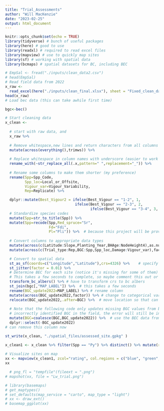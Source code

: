```yaml
---
title: "Trial_Assessments"
author: "Will MacKenzie"
date: "2023-02-25"
output: html_document
---
```


```r
knitr::opts_chunk$set(echo = TRUE)
library(tidyverse) # bunch of useful packages
library(here) # good to use 
library(readxl) # required to read excel files
library(mapview) # use to quickly map sites
library(sf) # working with spatial data
library(bcmaps) # spatial datasets for BC, including BEC
```


```r
# EmpSal <- fread("./inputs/clean_data2.csv")
# head(EmpSal)
# Read field data from 2022
x_raw <- 
  read_excel(here("./inputs/clean_final.xlsx"), sheet = "Fixed_clean_data")
head(x_raw)
# Load bec data (this can take awhile first time)

bgc<-bec()

# Start cleaning data
x_clean <-
  
  # start with raw data, and
  x_raw %>% 
  
  # Remove whitespace,new lines and return characters from all columns
  mutate(across(everything(),trimws)) %>%   
  
  # Replace whitespace in column names with underscore (easier to work with)
  rename_with(~str_replace_all(.x,pattern=" ",replacement="_")) %>% 
  
  # Rename some columns to make them shorter (my preference)
  rename(Spp=Spp_Code,
         Spp_loc=Local_or_Offsite,
         Vigour_var=Vigour_Variability,
         Rep=Replicate) %>% 

  dplyr::mutate(Best_Vigour2 = ifelse(Best_Vigour == "1-2", 1,
                                ifelse(Best_Vigour == "2-3", 2, 
                                       ifelse(Best_Vigour == "3-4", 3, Best_Vigour)))) %>% droplevels() %>% 
  # Standardize species codes
  mutate(Spp=str_to_title(Spp)) %>% 
  mutate(Spp=recode(Spp,Red_spruce="Sr", 
                    Fd="Fdi",
                    Pl="Pli")) %>%  # because this project will be provincial, we should specify if tree is interior or coastal variety (for Fd and Pl)
  
  # Convert columns to appropriate data types
  mutate(across(c(Latitude:Slope,Planting_Year,BHAge:NodeHeight4),as.numeric)) %>% # warning message the NAs introduced - need to double check Excel file
  mutate(across(c(Trial_type:Rep,BGC:Spp,Spp_loc,Damage:Vigour_var),factor)) %>%  # convert categorical variables to factors (R term for categorical variable)

  # Convert to spatial data
  st_as_sf(coords=c("Longitude","Latitude"),crs=4326) %>%    # specify the crs for WGS1984 (datum used by Avenza to record coordinates, should double check)
  st_jitter(factor = 0.01) %>% 
  # Determine BEC for each site (notice it's missing for some of them)
  # This takes a few seconds to complete, so maybe comment this out or separate into different chunk
  transform_bc_albers() %>% # have to transform crs to bc albers
  st_join(bgc[,"MAP_LABEL"]) %>%  # this takes a few seconds
  rename(BGC_update2022=MAP_LABEL) %>% # rename column
  mutate(across(BGC_update2022,factor)) %>% # change to categorical variable
  relocate(BGC_update2022,.after=BGC) %>%  # move location so that can inspect (have to stop the pipe here to do so)
  
  # Note that the following code only updates missing BGC values from bcmaps.  BGC recorded in the field are kept.  This means that if someone
  # incorrectly identified BGC in the field, the error will still be in the data.
  mutate(BGC=coalesce(BGC,BGC_update2022)) %>%  # use the BEC data from bcmaps package to replace NA values in 'BGC' column
  dplyr::select(-BGC_update2022)
# can remove this column now

st_write(x_clean, "./spatial_files/assessed_site.gpkg" )
```


```r
x_clean1 <- x_clean %>% filter(Spp == "Py") %>% distinct() %>% mutate(rating = as.factor(Best_Vigour2))
  
# Visualize sites on map
xx <- mapview(x_clean1, zcol="rating", col.regions = c("blue", "green", "yellow", "orange", "red"), na.color = ("red"), legend = TRUE)
xx

  # png_fl = "tempfile"(fileext = ".png")
# mapshot(xx, file = "Lw_trial.png")
```


```r
# library(basemaps)
# get_maptypes()
# set_defaults(map_service = "carto", map_type = "light")
# xx <- draw_ext()
# basemap_ggplot(xx)
```


